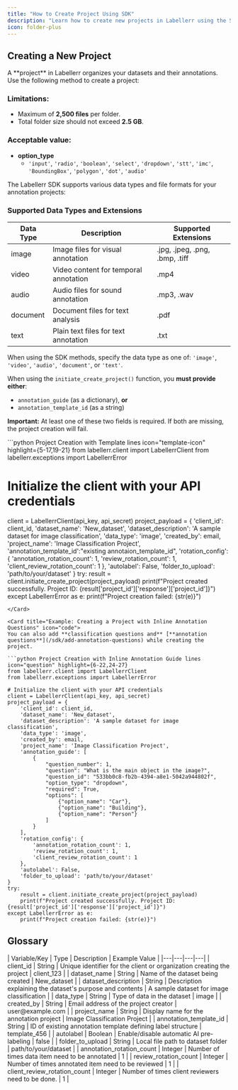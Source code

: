 ```yaml
---
title: "How to Create Project Using SDK"
description: "Learn how to create new projects in Labellerr using the SDK, organizing datasets and annotations, understanding limitations, and supported data types."
icon: folder-plus
---
```


## Creating a New Project

<Card title="Project Overview" icon="circle-info">
A **project** in Labellerr organizes your datasets and their annotations. Use the following method to create a project:

### Limitations:

*   Maximum of **2,500 files** per folder.
*   Total folder size should not exceed **2.5 GB**.

### Acceptable value:

*   **option_type**
    *   `'input'`, `'radio'`, `'boolean'`, `'select'`, `'dropdown'`, `'stt'`, `'imc'`, `'BoundingBox'`, `'polygon'`, `'dot'`, `'audio'`
</Card>

<Card title="Data Types and Supported Formats" icon="database">
The Labellerr SDK supports various data types and file formats for your annotation projects:

### **Supported Data Types and Extensions**

| Data Type | Description | Supported Extensions |
|---|---|---|
| image | Image files for visual annotation | .jpg, .jpeg, .png, .bmp, .tiff |
| video | Video content for temporal annotation | .mp4 |
| audio | Audio files for sound annotation | .mp3, .wav |
| document | Document files for text analysis | .pdf |
| text | Plain text files for text annotation | .txt |

When using the SDK methods, specify the data type as one of: `'image'`, `'video'`, `'audio'`, `'document'`, or `'text'`.

When using the `initiate_create_project()` function, you **must provide either**:

*   `annotation_guide` (as a dictionary), **or**
*   `annotation_template_id` (as a string)

**Important:** At least one of these two fields is required. If both are missing, the project creation will fail.
</Card>

<Card title="Example: Creating a Project with an Existing Template" icon="code">
```python Project Creation with Template lines icon="template-icon" highlight={5-17,19-21}
from labellerr.client import LabellerrClient
from labellerr.exceptions import LabellerrError

# Initialize the client with your API credentials
client = LabellerrClient(api_key, api_secret)
project_payload = {
    'client_id': client_id,
    'dataset_name': 'New_dataset',
    'dataset_description': 'A sample dataset for image classification',
    'data_type': 'image',
    'created_by': email,
    'project_name': 'Image Classification Project',
    'annotation_template_id':"existing annotaion_template_id",
    'rotation_config': {
        'annotation_rotation_count': 1,
        'review_rotation_count': 1,
        'client_review_rotation_count': 1
    },
    'autolabel': False,
    'folder_to_upload': 'path/to/your/dataset'
}
try:
    result = client.initiate_create_project(project_payload)
    print(f"Project created successfully. Project ID: {result['project_id']['response']['project_id']}")
except LabellerrError as e:
    print(f"Project creation failed: {str(e)}")
```
</Card>

<Card title="Example: Creating a Project with Inline Annotation Questions" icon="code">
You can also add **classification questions and** [**annotation questions**](/sdk/add-annotation-questions) while creating the project.

```python Project Creation with Inline Annotation Guide lines icon="question" highlight={6-22,24-27}
from labellerr.client import LabellerrClient
from labellerr.exceptions import LabellerrError

# Initialize the client with your API credentials
client = LabellerrClient(api_key, api_secret)
project_payload = {
    'client_id': client_id,
    'dataset_name': 'New_dataset',
    'dataset_description': 'A sample dataset for image classification',
    'data_type': 'image',
    'created_by': email,
    'project_name': 'Image Classification Project',
    'annotation_guide': [
        {
            "question_number": 1,
            "question": "What is the main object in the image?",
            "question_id": "533bb0c8-fb2b-4394-a8e1-5042a944802f",
            "option_type": "dropdown",
            "required": True,
            "options": [
                {"option_name": "Car"},
                {"option_name": "Building"},
                {"option_name": "Person"}
            ]
        }
    ],
    'rotation_config': {
        'annotation_rotation_count': 1,
        'review_rotation_count': 1,
        'client_review_rotation_count': 1
    },
    'autolabel': False,
    'folder_to_upload': 'path/to/your/dataset'
}
try:
    result = client.initiate_create_project(project_payload)
    print(f"Project created successfully. Project ID: {result['project_id']['response']['project_id']}")
except LabellerrError as e:
    print(f"Project creation failed: {str(e)}")
```
</Card>

## Glossary

<Card title="Project Payload Fields" icon="list">
| Variable/Key | Type | Description | Example Value |
|---|---|---|---|
| client_id | String | Unique identifier for the client or organization creating the project | client_123 |
| dataset_name | String | Name of the dataset being created | New_dataset |
| dataset_description | String | Description explaining the dataset's purpose and contents | A sample dataset for image classification |
| data_type | String | Type of data in the dataset | image |
| created_by | String | Email address of the project creator | user@example.com |
| project_name | String | Display name for the annotation project | Image Classification Project |
| annotation_template_id | String | ID of existing annotation template defining label structure | template_456 |
| autolabel | Boolean | Enable/disable automatic AI pre-labeling | false |
| folder_to_upload | String | Local file path to dataset folder | path/to/your/dataset |
| annotation_rotation_count | Integer | Number of times data item need to be annotated | 1 |
| review_rotation_count | Integer | Number of times annotated item need to be reviewed | 1 |
| client_review_rotation_count | Integer | Number of times client reviewers need to be done. | 1 |
</Card>
